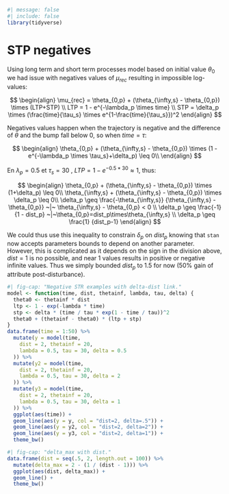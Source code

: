 ```r
#| message: false
#| include: false
library(tidyverse)
```

# STP negatives {.unnumbered}

Using long term and short term processes model based on initial value $\theta_0$ we had issue with negatives values of $\mu_{rec}$ resulting in impossible log-values:

$$
\begin{align}
\mu_{rec} = \theta_{0,p} + (\theta_{\infty,s} - \theta_{0,p}) \times (LTP+STP) \\
LTP = 1 - e^{-\lambda_p \times time} \\
STP = \delta_p \times (\frac{time}{\tau_s} \times e^{1-\frac{time}{\tau_s}})^2
\end{align}
$$

Negatives values happen when the trajectory is negative and the difference of $\theta$ and the bump fall below 0, so when $time=\tau$:

$$
\begin{align}
\theta_{0,p} + (\theta_{\infty,s} - \theta_{0,p}) \times (1 - e^{-\lambda_p \times \tau_s}+\delta_p) \leq 0\\
\end{align}
$$

En $\lambda_p=0.5$ et $\tau_s=30$ , $LTP = 1-e^{-0.5*30} \approx 1$, thus:

$$
\begin{align}
\theta_{0,p} + (\theta_{\infty,s} - \theta_{0,p}) \times (1+\delta_p) \leq 0\\
\theta_{\infty,s} + (\theta_{\infty,s} - \theta_{0,p}) \times \delta_p \leq 0\\
 \delta_p \geq \frac{-\theta_{\infty,s}}  {\theta_{\infty,s} - \theta_{0,p}} ~|~ \theta_{\infty,s} - \theta_{0,p} < 0 \\
\delta_p \geq \frac{-1}  {1 - dist_p} ~|~\theta_{0,p}=dist_p\times\theta_{\infty,s} \\
\delta_p \geq \frac{1}  {dist_p-1}
\end{align}
$$

We could thus use this inequality to constrain $\delta_p$ on $dist_p$ knowing that `stan` now accepts parameters bounds to depend on another parameter. However, this is complicated as it depends on the sign in the division above, $dist=1$ is no possible, and near 1 values results in positive or negative infinite values. Thus we simply bounded $dist_p$ to 1.5 for now (50% gain of attribute post-disturbance).

```r
#| fig-cap: "Negative STR examples with delta-dist link."
model <- function(time, dist, thetainf, lambda, tau, delta) {
  theta0 <- thetainf * dist
  ltp <- 1 - exp(-lambda * time)
  stp <- delta * (time / tau * exp(1 - time / tau))^2
  theta0 + (thetainf - theta0) * (ltp + stp)
}
data.frame(time = 1:50) %>%
  mutate(y = model(time,
    dist = 2, thetainf = 20,
    lambda = 0.5, tau = 30, delta = 0.5
  )) %>%
  mutate(y2 = model(time,
    dist = 2, thetainf = 20,
    lambda = 0.5, tau = 30, delta = 2
  )) %>%
  mutate(y3 = model(time,
    dist = 2, thetainf = 20,
    lambda = 0.5, tau = 30, delta = 1
  )) %>%
  ggplot(aes(time)) +
  geom_line(aes(y = y, col = "dist=2, delta=.5")) +
  geom_line(aes(y = y2, col = "dist=2, delta=2")) +
  geom_line(aes(y = y3, col = "dist=2, delta=1")) +
  theme_bw()
```

```r
#| fig-cap: "delta_max with dist."
data.frame(dist = seq(.5, 2, length.out = 100)) %>%
  mutate(delta_max = 2 - (1 / (dist - 1))) %>%
  ggplot(aes(dist, delta_max)) +
  geom_line() +
  theme_bw()
```

